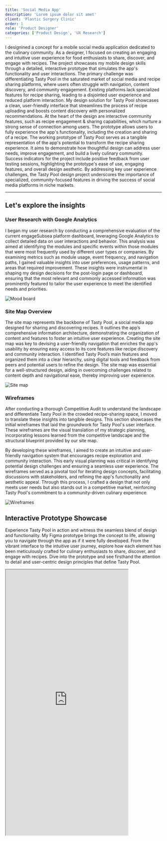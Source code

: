 ```yaml
---
title: 'Social Media App'
description: 'Lorem ipsum dolor sit amet'
client: 'Plastic Surgery Clinic'
order: 1
role: 'Product Designer'
categories: ['Product Design', 'UX Research']
---
```



<LeftHeader header="Project Overview">
  I designined a concept for a mobile social media application dedicated to the
  culinary community. As a designer, I focused on creating an engaging and
  intuitive user experience for food enthusiasts to share, discover, and engage
  with recipes. The project showcases my mobile design skills through a
  detailed, interactive prototype that simulates the app's functionality and
  user interactions.
</LeftHeader>

<LeftHeader header="Challenge">
  The primary challenge was differentiating Tasty Pool in the saturated market
  of social media and recipe sharing platforms, where users often struggle with
  navigation, content discovery, and community engagement. Existing platforms
  lack specialized features for recipe sharing, leading to a disjointed user
  experience and reduced platform interaction.
</LeftHeader>

<LeftHeader header="Proposed Solution">
  My design solution for Tasty Pool showcases a clean, user-friendly interface
  that streamlines the process of recipe uploading and boosts content discovery
  with personalized recommendations. At the heart of the design are interactive
  community features, such as recipe engagement & sharing capabilities, which
  nurture a strong sense of connection among users. The prototype allows users
  to fully experience the app's functionality, including the creation and
  sharing of a recipe.
</LeftHeader>

<LeftHeader header="Impact">
  The working prototype of Tasty Pool serves as a tangible representation of the
  app's potential to transform the recipe sharing experience. It aims to
  demonstrate how thoughtful design can address user needs, improve engagement,
  and build a lively culinary community. Success indicators for the project
  include positive feedback from user testing sessions, highlighting the
  prototype's ease of use, engaging features, and overall design aesthetic. By
  addressing key user experience challenges, the Tasty Pool design project
  underscores the importance of specialized, community-focused features in
  driving the success of social media platforms in niche markets.
</LeftHeader>

---

## Let's explore the insights

### User Research with Google Analytics

I began my user research by conducting a comprehensive evaluation of the current engageSubsea platform dashboard, leveraging Google Analytics to collect detailed data on user interactions and behavior. This analysis was aimed at identifying the modules and specific events within those modules that were most frequently used by different user types or companies. By examining metrics such as module usage, event frequency, and navigation paths, I gained valuable insights into user preferences, usage patterns, and areas that required improvement. These insights were instrumental in shaping my design decisions for the post-login page or dashboard, ensuring that the most relevant and commonly accessed information was prominently featured to tailor the user experience to meet the identified needs and priorities.

<Image
  class="m-auto h-auto w-auto max-w-full md:max-w-4xl"
  format="webp"
  src={moodBoardPng}
  quality="max"
  alt="Mood board"
/>

<div class="py-4" />

### Site Map Overview

The site map represents the backbone of Tasty Pool, a social media app designed for sharing and discovering recipes. It outlines the app’s comprehensive information architecture, demonstrating the organization of content and features to foster an intuitive user experience. Creating the site map was key to devising a user-friendly navigation that enriches the app's usability by ensuring easy access to its core features like recipe discovery and community interaction. I identified Tasty Pool’s main features and organized them into a clear hierarchy, using digital tools and feedback from peers and potential users to refine the design. The site map was essential for a well-structured design, aiding in overcoming challenges related to content depth and navigational ease, thereby improving user experience.

<Image
  class="m-auto h-auto w-auto max-w-full md:max-w-4xl"
  format="webp"
  src={siteMapPng}
  quality="max"
  alt="Site map"
/>

### Wireframes

After conducting a thorough Competitive Audit to understand the landscape and differentiate Tasty Pool in the crowded recipe-sharing space, I moved to translate these insights into tangible designs. This section showcases the initial wireframes that laid the groundwork for Tasty Pool's user interface. These wireframes are the visual translation of my strategic planning, incorporating lessons learned from the competitive landscape and the structural blueprint provided by our site map.

By developing these wireframes, I aimed to create an intuitive and user-friendly navigation system that encourages recipe exploration and community interaction. This early visual planning was critical in identifying potential design challenges and ensuring a seamless user experience. The wireframes served as a pivotal tool for iterating design concepts, facilitating discussions with stakeholders, and refining the app's functionality and aesthetic appeal. Through this process, I crafted a design that not only meets user needs but also stands out in a competitive market, reinforcing Tasty Pool's commitment to a community-driven culinary experience.

<Image
  class="m-auto h-auto w-auto max-w-full md:max-w-4xl"
  format="webp"
  src={wireframesPng}
  quality="max"
  alt="Wireframes"
/>

<div class="py-4" />

## Interactive Prototype Showcase

Experience Tasty Pool in action and witness the seamless blend of design and functionality. My Figma prototype brings the concept to life, allowing you to navigate through the app as if it were fully developed. From the vibrant interface to the intuitive user journey, explore how each element has been meticulously crafted for culinary enthusiasts to share, discover, and engage with recipes. Dive into the prototype and see firsthand the attention to detail and user-centric design principles that define Tasty Pool.

<iframe
  class="m-auto aspect-[19.5_/_9]"
  width="393"
  height="852"
  src="https://www.figma.com/embed?embed_host=share&url=https%3A%2F%2Fwww.figma.com%2Fproto%2Fk45a5K7BgWgChs1zJXUYDn%2FTasty-Pool%3Ftype%3Ddesign%26node-id%3D64-16309%26t%3D0nOH0qqVtoSxHPR3-1%26scaling%3Dscale-down%26page-id%3D0%253A4%26starting-point-node-id%3D64%253A16309%26mode%3Ddesign"
  allowfullscreen></iframe>
